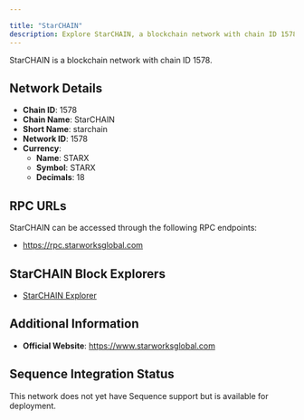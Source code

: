 ```yaml
---

title: "StarCHAIN"
description: Explore StarCHAIN, a blockchain network with chain ID 1578. Learn about its native currency, STARX, and how to interact with the network.
---
```




StarCHAIN is a blockchain network with chain ID 1578.

## Network Details

- **Chain ID**: 1578
- **Chain Name**: StarCHAIN
- **Short Name**: starchain
- **Network ID**: 1578
- **Currency**: 
  - **Name**: STARX
  - **Symbol**: STARX
  - **Decimals**: 18

## RPC URLs

StarCHAIN can be accessed through the following RPC endpoints:

- https://rpc.starworksglobal.com

## StarCHAIN Block Explorers

- [StarCHAIN Explorer](https://starchainscan.io)

## Additional Information

- **Official Website**: https://www.starworksglobal.com

## Sequence Integration Status

This network does not yet have Sequence support but is available for deployment.

